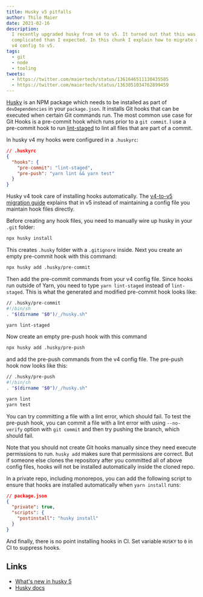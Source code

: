 ```yaml
---
title: Husky v5 pitfalls
author: Thilo Maier
date: 2021-02-16
description:
  I recently upgraded husky from v4 to v5. It turned out that this was more
  complicated than I expected. In this chunk I explain how to migrate a simple
  v4 config to v5.
tags:
  - git
  - node
  - tooling
tweets:
  - https://twitter.com/maiertech/status/1361646511130435585
  - https://twitter.com/maiertech/status/1363851034762899459
---
```


[Husky](https://github.com/typicode/husky) is an NPM package which needs to be
installed as part of `devDependencies` in your `package.json`. It installs Git
hooks that can be executed when certain Git commands run. The most common use
case for Git Hooks is a pre-commit hook which runs prior to a `git commit`. I
use a pre-commit hook to run
[lint-staged](https://github.com/okonet/lint-staged) to lint all files that are
part of a commit.

In husky v4 my hooks were configured in a `.huskyrc`:

```json
// .huskyrc
{
  "hooks": {
    "pre-commit": "lint-staged",
    "pre-push": "yarn lint && yarn test"
  }
}
```

Husky v4 took care of installing hooks automatically. The
[v4-to-v5 migration guide](https://typicode.github.io/husky/#/?id=migrate-from-v4-to-v5)
explains that in v5 instead of maintaining a config file you maintain hook files
directly.

Before creating any hook files, you need to manually wire up husky in your
`.git` folder:

```bash
npx husky install
```

This creates `.husky` folder with a `.gitignore` inside. Next you create an
empty pre-commit hook with this command:

```bash
npx husky add .husky/pre-commit
```

Then add the pre-commit commands from your v4 config file. Since hooks run
outside of Yarn, you need to type `yarn lint-staged` instead of `lint-staged`.
This is what the generated and modified pre-commit hook looks like:

```bash
// .husky/pre-commit
#!/bin/sh
. "$(dirname "$0")/_/husky.sh"

yarn lint-staged
```

Now create an empty pre-push hook with this command

```bash
npx husky add .husky/pre-push
```

and add the pre-push commands from the v4 config file. The pre-push hook now
looks like this:

```bash
// .husky/pre-push
#!/bin/sh
. "$(dirname "$0")/_/husky.sh"

yarn lint
yarn test
```

You can try committing a file with a lint error, which should fail. To test the
pre-push hook, you can commit a file with a lint error with using `--no-verify`
option with `git commit` and then try pushing the branch, which should fail.

Note that you should not create Git hooks manually since they need execute
permissions to run. `husky add` makes sure that permissions are correct. But if
someone else clones the repository after you committed all of above config
files, hooks will not be installed automatically inside the cloned repo.

In a private repo, including monorepos, you can add the following script to
ensure that hooks are installed automatically when `yarn install` runs:

```json
// package.json
{
  "private": true,
  "scripts": {
    "postinstall": "husky install"
  }
}
```

And finally, there is no point installing hooks in CI. Set variable `HUSKY` to
`0` in CI to suppress hooks.

## Links

- [What's new in husky 5](https://dev.to/typicode/what-s-new-in-husky-5-32g5)
- [Husky docs](https://typicode.github.io/husky/)

